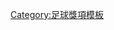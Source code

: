 {{Navbox
|bodyclass=hlist

|name = 1984-85年香港足球明星選舉最佳十一人
|title = 1984-85年[[香港足球明星選舉]]最佳十一人
|titlestyle = background: gold;
|list1 =
* 門將：[[陳慶榮]] 
* 後衛：[[余國森]] 
* 後衛：[[賴羅球]] 
* 後衛：[[梁帥榮]] 
* 後衛：[[張志德]] 
* 中場：[[劉榮業]] 
* 中場：[[胡國雄]] 
* 中場：[[茹健德]] 
* 中場：[[顧錦輝]] 
* 前鋒：[[韋夫 (愉園)|韋夫]] 
* 前鋒：[[John Paskin|柏斯堅]]}}<noinclude>
[[Category:足球獎項模板]]

</noinclude>